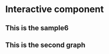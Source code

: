 # Interactive component

<h2>This is the sample6</h2>

<meta charset="utf-8">
<style>

.background {
  fill: #eee;
  opacity: 0;
  pointer-events: all;
}

.map-layer {
  fill: #fff;
  stroke: #aaa;
}

.effect-layer{
  pointer-events:none;
}

text{
  font-family: 'Helvetica Neue', Helvetica, Arial, sans-serif;
  font-weight: 300;
}

text.big-text{
  font-size: 30px;
  font-weight: 400;
}
text.medium-text{
  font-size: 15px;
  font-weight: 400;
}
text.small-text{
  font-size: 12px;
  font-weight: 1000;
}
.effect-layer text{
  font-size: 12px;
}

</style>
<body>


<script src="https://d3js.org/d3.v7.js"></script>
<div id = "graph1"></div>

<h2> This is the second graph </h2>

<div id = "graph2"></div>
<script>
var width = 960,height = 720,centered;

const projection = d3.geoMercator()
  .scale(45000)
  .center([-73.935242, 40.730610])
  .translate([width / 3.3, height / 2]);
  
const projection2 = d3.geoMercator()
  .scale(45000)
  .center([-73.935242, 40.730610])
  .translate([width / 2, height / 2]);

const path = d3.geoPath()
  .projection(projection);

const path2 = d3.geoPath()
  .projection(projection2);

const svg = d3.select('div#graph1')
  .append('svg')
  .attr('width', width)
  .attr('height', height);

svg.append('rect')
  .attr('class', 'background')
  .attr('width', width)
  .attr('height', height);

svg.append("circle")
  .attr("cx",200)
  .attr("cy",130)
  .attr("r", 9)
  .style("fill", "orange")
  
svg.append("circle")
  .attr("cx",200)
  .attr("cy",160)
  .attr("r", 9)
  .style("fill", "lightblue")
  
svg.append("circle")
  .attr("cx",200)
  .attr("cy",190)
  .attr("r", 9)
  .style("fill", "green")
  
svg.append("circle")
  .attr("cx",200)
  .attr("cy",220)
  .attr("r", 9)
  .style("fill", "pink")

svg.append("circle")
  .attr("cx",200)
  .attr("cy",250)
  .attr("r", 9)
  .style("fill", "purple")

svg.append("text")
  .attr("x", 220)
  .attr("y", 130)
  .text("Manhattan")
  .style("font-size", "20px")
  .attr("alignment-baseline","middle")
  
svg.append("text")
  .attr("x", 220)
  .attr("y", 160)
  .text("Brooklyn")
  .style("font-size", "20px")
  .attr("alignment-baseline","middle")
  
svg.append("text")
  .attr("x", 220)
  .attr("y", 190)
  .text("Bronx")
  .style("font-size", "20px")
  .attr("alignment-baseline","middle")
  
svg.append("text")
  .attr("x", 220)
  .attr("y", 220)
  .text("Queens")
  .style("font-size", "20px")
  .attr("alignment-baseline","middle")

svg.append("text")
  .attr("x", 220)
  .attr("y", 250)
  .text("Staten Island")
  .style("font-size", "20px")
  .attr("alignment-baseline","middle")

svg.append("text")
  .attr("x", 280)
  .attr("y", 25)
  .text("Find Your District: ")
  .style("font-size", "35px")
  .attr("alignment-baseline","middle")
  
const g = svg.append('g');

const effectLayer = g.append('g')
  .classed('effect-layer', true);

const mapLayer = g.append('g')
  .classed('map-layer', true);

const bigText = g.append('text')
  .classed('big-text', true)
  .attr('x', 550)
  .attr('y', 33);

d3.json('https://raw.githubusercontent.com/alexjalali/remotelearningedav/main/School%20Districts.geojson').then(function(mapData) {
  var features = mapData.features;

  mapLayer.selectAll('path')
      .data(features)
    .enter().append('path')
      .attr('d', path2)
      .attr('vector-effect', 'non-scaling-stroke')
      .style('fill', fill)
      .on('mouseover', mouseover)
      .on('mouseout', mouseout);
});

function name(d){
  return d.properties.school_dist;
}


function fill(d){
  if(parseInt(name(d)) <= 6) return "orange";
  if(String(name(d)) == "31") return "purple";
  if(parseInt(name(d)) <= 12 && parseInt(name(d)) >= 7) return "green";
  if(parseInt(name(d)) <= 30 && parseInt(name(d)) >= 24) return "pink";
  return "lightblue";
}

function mouseover(event, d){
  d3.select(this).style('fill', 'yellow');
  bigText
    .style('font-family', 'Helvetica Neue')
    .text("District " + String(name(d)));
}

function mouseout(d){
  mapLayer.selectAll('path')
    .style('fill', function(d){return centered && d===centered ? '#D5708B' : fill(d);});

  effectLayer.selectAll('text').transition()
    .style('opacity', 0)
    .remove();
  bigText
    .text("");
}


const svg2 = d3.select('div#graph2')
  .append('svg')
  .attr('width', width)
  .attr('height', height);

svg2.append('rect')
  .attr('class', 'background')
  .attr('width', width)
  .attr('height', height);

const g2 = svg2.append('g');

const effectLayer2 = g2.append('g')
  .classed('effect-layer', true);

const mapLayer2 = g2.append('g')
  .classed('map-layer', true);

const bigText2 = g2.append('text')
  .classed('big-text', true)
  .attr('x', 30)
  .attr('y', 25);
  
const remotelearning = g2.append('text')
  .classed('medium-text', true)
  .attr('x', 33)
  .attr('y', 50);

const mediumText1 = g2.append('text')
  .classed('small-text', true);

const mediumText2 = g2.append('text')
  .classed('small-text', true);

const mediumText3 = g2.append('text')
  .classed('small-text', true);

const mediumText4 = g2.append('text')
  .classed('small-text', true);

g2.append('text')
  .classed('small-text', true)
  .attr('x', 157).attr('y', 125).text('75%');

g2.append('text')
  .classed('small-text', true)
  .attr('x', 157).attr('y', 144).text('70%');

g2.append('text')
  .classed('small-text', true)
  .attr('x', 157).attr('y', 163).text('65%');

g2.append('text')
  .classed('small-text', true)
  .attr('x', 157).attr('y', 182).text('60%');

g2.append('text')
  .classed('small-text', true)
  .attr('x', 157).attr('y', 201).text('55%');

g2.append('text')
  .classed('small-text', true)
  .attr('x', 157).attr('y', 220).text('50%');

g2.append("rect").attr('x', 120).attr('y', 119.2).attr('width', 30)
  .attr('height', 100).attr('fill', 'white').style('opacity',1).attr('stroke', 'black');
//created legend
g2.append("rect").attr('x', 120).attr('y', 120).attr('width', 30)
  .attr('height', 5).attr('fill', 'red').style('opacity',1);
g2.append("rect").attr('x', 120).attr('y', 125).attr('width', 30)
  .attr('height', 5).attr('fill', 'red').style('opacity',0.95);
g2.append("rect").attr('x', 120).attr('y', 130).attr('width', 30)
  .attr('height', 5).attr('fill', 'red').style('opacity',0.9);
g2.append("rect").attr('x', 120).attr('y', 135).attr('width', 30)
  .attr('height', 5).attr('fill', 'red').style('opacity',0.85);
g2.append("rect").attr('x', 120).attr('y', 140).attr('width', 30)
  .attr('height', 5).attr('fill', 'red').style('opacity',0.80);
g2.append("rect").attr('x', 120).attr('y', 145).attr('width', 30)
  .attr('height', 5).attr('fill', 'red').style('opacity',0.75);
g2.append("rect").attr('x', 120).attr('y', 150).attr('width', 30)
  .attr('height', 5).attr('fill', 'red').style('opacity',0.70);
g2.append("rect").attr('x', 120).attr('y', 155).attr('width', 30)
  .attr('height', 5).attr('fill', 'red').style('opacity',0.65);
g2.append("rect").attr('x', 120).attr('y', 160).attr('width', 30)
  .attr('height', 5).attr('fill', 'red').style('opacity',0.6);
g2.append("rect").attr('x', 120).attr('y', 165).attr('width', 30)
  .attr('height', 5).attr('fill', 'red').style('opacity',0.55);
g2.append("rect").attr('x', 120).attr('y', 170).attr('width', 30)
  .attr('height', 5).attr('fill', 'red').style('opacity',0.5);
g2.append("rect").attr('x', 120).attr('y', 175).attr('width', 30)
  .attr('height', 5).attr('fill', 'red').style('opacity',0.45);
g2.append("rect").attr('x', 120).attr('y', 180).attr('width', 30)
  .attr('height', 5).attr('fill', 'red').style('opacity',0.4);
g2.append("rect").attr('x', 120).attr('y', 185).attr('width', 30)
  .attr('height', 5).attr('fill', 'red').style('opacity',0.35);
g2.append("rect").attr('x', 120).attr('y', 190).attr('width', 30)
  .attr('height', 5).attr('fill', 'red').style('opacity',0.30);
g2.append("rect").attr('x', 120).attr('y', 195).attr('width', 30)
  .attr('height', 5).attr('fill', 'red').style('opacity',0.25);
g2.append("rect").attr('x', 120).attr('y', 200).attr('width', 30)
  .attr('height', 5).attr('fill', 'red').style('opacity',0.20);
g2.append("rect").attr('x', 120).attr('y', 205).attr('width', 30)
  .attr('height', 5).attr('fill', 'red').style('opacity',0.15);
g2.append("rect").attr('x', 120).attr('y', 210).attr('width', 30)
  .attr('height', 5).attr('fill', 'red').style('opacity',0.10);
g2.append("rect").attr('x', 120).attr('y', 215).attr('width', 30)
  .attr('height', 5).attr('fill', 'red').style('opacity',0.05);


var xAxis = d3.axisBottom()
.scale(d3.scaleBand().domain(['2018', '2022']).range([0,200]));

var yAxis = d3.axisLeft()
.scale(d3.scaleLinear().domain([650, 550]).range([0,150]));

const xAxisshow = g2.append('g')
    .attr("transform",`translate(${550},${210})`);

const yAxisshow = g2.append('g')
    .attr("transform",`translate(${550},${60})`);

const legendname = g2.append('text')
  .classed('small-text', true)
  .attr('x', 110)
  .attr('y', 105)
	.text('% remote');
//bar for graph1
const bar1 = g2.append("rect");
const bar2 = g2.append("rect");
const bar3 = g2.append("rect");
const bar4 = g2.append("rect");
//label for graph1
const xlabel = g2.append('text');
const ylabel = g2.append('text');
const chartname1 = g2.append('text')
  .classed('small-text', true);
const legend1 = g2.append("rect");
const legend2 = g2.append("rect");
const legendlabel1 = g2.append('text')
	.classed('small-text', true);
const legendlabel2 = g2.append('text')
	.classed('small-text', true);

//bar for graph2
const genderbar1 = g2.append("rect");
const genderbar2 = g2.append("rect");
const ethnicitybar1 = g2.append("rect");
const ethnicitybar2 = g2.append("rect");
const ethnicitybar3 = g2.append("rect");
const ethnicitybar4 = g2.append("rect");
const gradebar3 = g2.append("rect");
const gradebar4 = g2.append("rect");
const gradebar5 = g2.append("rect");
const gradebar6 = g2.append("rect");
const gradebar7 = g2.append("rect");
const gradebar8 = g2.append("rect");
const ellbar1 = g2.append("rect");
const ellbar2 = g2.append("rect");

//label for graph2
const xlabel2 = g2.append('text');
const ylabel2 = g2.append('text');
const chartname2 = g2.append('text')
  .classed('small-text', true);
  
var xAxis2 = d3.axisBottom()
.scale(d3.scaleBand().domain(['Gender', 'Race/Ethnicity', 'Grade Level', 'ELL Status']).range([0,320]));

var yAxis2 = d3.axisLeft()
.scale(d3.scaleLinear().domain([100,0]).range([0,207]));

const xAxisshow2 = g2.append('g')
    .attr("transform",`translate(${550},${465})`);

const yAxisshow2 = g2.append('g')
    .attr("transform",`translate(${550},${258})`);

const mediumText5 = g2.append('text')
  .classed('small-text', true);

const mediumText6 = g2.append('text')
  .classed('small-text', true);

const legend3 = g2.append("rect");
const legend4 = g2.append("rect");
const legend5 = g2.append("rect");
const legend6 = g2.append("rect");
const legend7 = g2.append("rect");
const legend8 = g2.append("rect");
const legend9 = g2.append("rect");
const legend10 = g2.append("rect");
const legend11 = g2.append("rect");
const legend12 = g2.append("rect");
const legend13 = g2.append("rect");
const legend14 = g2.append("rect");
const legend15 = g2.append("rect");
const legend16 = g2.append("rect");

const legendlabel3 = g2.append('text')
	.classed('small-text', true);
const legendlabel4 = g2.append('text')
	.classed('small-text', true);
const legendlabel5 = g2.append('text')
	.classed('small-text', true);
const legendlabel6 = g2.append('text')
	.classed('small-text', true);
const legendlabel7 = g2.append('text')
	.classed('small-text', true);
const legendlabel8 = g2.append('text')
	.classed('small-text', true);
const legendlabel9 = g2.append('text')
	.classed('small-text', true);
const legendlabel10 = g2.append('text')
	.classed('small-text', true);
const legendlabel11 = g2.append('text')
	.classed('small-text', true);
const legendlabel12 = g2.append('text')
	.classed('small-text', true);
const legendlabel13 = g2.append('text')
	.classed('small-text', true);
const legendlabel14 = g2.append('text')
	.classed('small-text', true);
const legendlabel15 = g2.append('text')
	.classed('small-text', true);
const legendlabel16 = g2.append('text')
	.classed('small-text', true);
  
const legendvalue3 = g2.append('text')
	.classed('small-text', true);
const legendvalue4 = g2.append('text')
	.classed('small-text', true);
const legendvalue5 = g2.append('text')
	.classed('small-text', true);
const legendvalue6 = g2.append('text')
	.classed('small-text', true);
const legendvalue7 = g2.append('text')
	.classed('small-text', true);
const legendvalue8 = g2.append('text')
	.classed('small-text', true);
const legendvalue9 = g2.append('text')
	.classed('small-text', true);
const legendvalue10 = g2.append('text')
	.classed('small-text', true);
const legendvalue11 = g2.append('text')
	.classed('small-text', true);
const legendvalue12 = g2.append('text')
	.classed('small-text', true);
const legendvalue13 = g2.append('text')
	.classed('small-text', true);
const legendvalue14 = g2.append('text')
	.classed('small-text', true);
const legendvalue15 = g2.append('text')
	.classed('small-text', true);
const legendvalue16 = g2.append('text')
	.classed('small-text', true);

d3.csv("https://raw.githubusercontent.com/alexjalali/remotelearningedav/main/datasets/DataClean.csv").then(function(data) {
  function opacity(d){
  const ArrayPercent = [];
	for (var i=1; i <= 32; i++){
    ArrayPercent.push(parseFloat(data[i*15-1].PercentRemote));
  }
  const min = d3.min(ArrayPercent)-4;
  const max = d3.max(ArrayPercent);
  return (ArrayPercent[parseInt(name(d))-1]-min)/(max-min);
  }
  function remote(d){
    const remotel = [];
    for (var i=1; i <= 32; i++){
    	remotel.push(parseFloat(data[i*15-1].PercentRemote));
  	}
    return remotel[parseInt(name(d))-1].toFixed(1);
  }
  function math19(d){
    const ArrayMath2019 = [];
    for (var i=1; i <= 32; i++){
    	ArrayMath2019.push(parseFloat(data[i*15-1].MathScores2019));
  	}
    return ArrayMath2019[parseInt(name(d))-1].toFixed(1);
  }
  
  function ela19(d){
    const ArrayELA2019 = [];
    for (var i=1; i <= 32; i++){
    	ArrayELA2019.push(parseFloat(data[i*15-1].ELAScores2019));
  	}
    return ArrayELA2019[parseInt(name(d))-1].toFixed(1);
  }
  
  function math22(d){
    const ArrayMath2022 = [];
    for (var i=1; i <= 32; i++){
    	ArrayMath2022.push(parseFloat(data[i*15-1].MathScores2022));
  	}
    return ArrayMath2022[parseInt(name(d))-1].toFixed(1);
  }
  
  function ela22(d){
    const ArrayELA2022 = [];
    for (var i=1; i <= 32; i++){
    	ArrayELA2022.push(parseFloat(data[i*15-1].ELAScores2022));
  	}
    return ArrayELA2022[parseInt(name(d))-1].toFixed(1);
  }
  
  function male(d){
    const Arraymale = [];
    for (var i=1; i <= 32; i++){
    	Arraymale.push(100 * parseFloat(data[(i-1)*15+3].TotalEnrollment)/(parseFloat(data[(i-1)*15+3].TotalEnrollment) + parseFloat(data[(i-1)*15+2].TotalEnrollment)));
  	}
    return Arraymale[parseInt(name(d))-1].toFixed(1);
  }
  
  function female(d){
    return 100-male(d);
  }
  function totalenthnicity(d){
    const ethnicity = [];
    for (var i=1; i <= 32; i++){
      ethnicity.push(parseFloat(data[(i-1)*15+10].TotalEnrollment) + parseFloat(data[(i-1)*15+11].TotalEnrollment) + parseFloat(data[(i-1)*15+12].TotalEnrollment) + parseFloat(data[(i-1)*15+13].TotalEnrollment))
    }
    return ethnicity[parseInt(name(d))-1];
  }
  
  function asian(d){
    const asianArray = [];
    for (var i=1; i <= 32; i++){
      asianArray.push(100*parseFloat(data[(i-1)*15+10].TotalEnrollment)/totalenthnicity(d))
    }
    return asianArray[parseInt(name(d))-1].toFixed(1);
  }
  
  function black(d){
    const blackArray = [];
    for (var i=1; i <= 32; i++){
      blackArray.push(100*parseFloat(data[(i-1)*15+11].TotalEnrollment)/totalenthnicity(d))
    }
    return blackArray[parseInt(name(d))-1].toFixed(1);
  }
  
  function hispanic(d){
    const hispanicArray = [];
    for (var i=1; i <= 32; i++){
      hispanicArray.push(100*parseFloat(data[(i-1)*15+12].TotalEnrollment)/totalenthnicity(d))
    }
    return hispanicArray[parseInt(name(d))-1].toFixed(1);
  }
  
  function white(d){
    const whiteArray = [];
    for (var i=1; i <= 32; i++){
      whiteArray.push(100*parseFloat(data[(i-1)*15+13].TotalEnrollment)/totalenthnicity(d))
    }
    return whiteArray[parseInt(name(d))-1].toFixed(1);
  }
  
  function totalgrade(d){
    const grade = [];
    for (var i=1; i <= 32; i++){
      grade.push(parseFloat(data[(i-1)*15+4].TotalEnrollment) + parseFloat(data[(i-1)*15+5].TotalEnrollment) + parseFloat(data[(i-1)*15+6].TotalEnrollment) + parseFloat(data[(i-1)*15+7].TotalEnrollment) + parseFloat(data[(i-1)*15+8].TotalEnrollment) + parseFloat(data[(i-1)*15+9].TotalEnrollment))
    }
    return grade[parseInt(name(d))-1];
  }
  
  function grade3(d){
    const grade3Array = [];
    for (var i=1; i <= 32; i++){
      grade3Array.push(100*parseFloat(data[(i-1)*15+4].TotalEnrollment)/totalgrade(d))
    }
    return grade3Array[parseInt(name(d))-1].toFixed(1);
  }
  
  function grade4(d){
    const grade4Array = [];
    for (var i=1; i <= 32; i++){
      grade4Array.push(100*parseFloat(data[(i-1)*15+5].TotalEnrollment)/totalgrade(d))
    }
    return grade4Array[parseInt(name(d))-1].toFixed(1);
  }
  
  function grade5(d){
    const grade5Array = [];
    for (var i=1; i <= 32; i++){
      grade5Array.push(100*parseFloat(data[(i-1)*15+6].TotalEnrollment)/totalgrade(d))
    }
    return grade5Array[parseInt(name(d))-1].toFixed(1);
  }
  
  function grade6(d){
    const grade6Array = [];
    for (var i=1; i <= 32; i++){
      grade6Array.push(100*parseFloat(data[(i-1)*15+7].TotalEnrollment)/totalgrade(d))
    }
    return grade6Array[parseInt(name(d))-1].toFixed(1);
  }
  
  function grade7(d){
    const grade7Array = [];
    for (var i=1; i <= 32; i++){
      grade7Array.push(100*parseFloat(data[(i-1)*15+8].TotalEnrollment)/totalgrade(d))
    }
    return grade7Array[parseInt(name(d))-1].toFixed(1);
  }
  
  function grade8(d){
    const grade8Array = [];
    for (var i=1; i <= 32; i++){
      grade8Array.push(100*parseFloat(data[(i-1)*15+9].TotalEnrollment)/totalgrade(d))
    }
    return grade8Array[parseInt(name(d))-1].toFixed(1);
  }
  
  function ELL(d){
    const ArrayELL = [];
    for (var i=1; i <= 32; i++){
    	ArrayELL.push(100 * parseFloat(data[(i-1)*15].TotalEnrollment)/(parseFloat(data[(i-1)*15+1].TotalEnrollment) + parseFloat(data[(i-1)*15].TotalEnrollment)));
  	}
    return ArrayELL[parseInt(name(d))-1].toFixed(1);
  }
  
  function NoELL(d){
    return 100-ELL(d);
  }
  
  function mouseover2(event, d){
  d3.select(this).style('fill', 'yellow').style('opacity', 1);
  bigText2
    .style('font-family', 'Helvetica Neue')
    .text("District " + String(name(d)));
  remotelearning
  	.style('font-family', 'Helvetica Neue')
    .text("Remote Learning Percentage: " + String(remote(d)) + "%");
  mediumText1
    .style('font-family', 'Helvetica Neue')
    .attr('x', 568)
  	.attr('y', 205-(math19(d)-550)*(150/100))
    .text(String(math19(d)));
  mediumText2
    .style('font-family', 'Helvetica Neue')
    .attr('x', 668)
  	.attr('y', 205-(math22(d)-550)*(150/100))
    .text(String(math22(d)));
  mediumText3
    .style('font-family', 'Helvetica Neue')
    .attr('x', 602)
  	.attr('y', 205-(ela19(d)-550)*(150/100))
    .text(String(ela19(d)));
  mediumText4
    .style('font-family', 'Helvetica Neue')
    .attr('x', 702)
  	.attr('y', 205-(ela22(d)-550)*(150/100))
    .text(String(ela22(d)));
  xAxisshow.call(xAxis);
	yAxisshow.call(yAxis);

  bar1.attr('x', 570)
    .attr('y', 210-(math19(d)-550)*(150/100)).attr('width', 30)
  	.attr('height', (math19(d)-550)*(150/100)).attr('fill', '#0492C2').attr('opacity', 0.8);
    
  bar2.attr('x', 600)
    .attr('y', 210-(ela19(d)-550)*(150/100)).attr('width', 30)
  	.attr('height', (ela19(d)-550)*(150/100)).attr('fill', '#597D35').attr('opacity', 0.8);
    
  bar3.attr('x', 670)
    .attr('y', 210-(math22(d)-550)*(150/100)).attr('width', 30)
  	.attr('height', (math22(d)-550)*(150/100)).attr('fill', '#0492C2').attr('opacity', 0.8);
  
  bar4.attr('x', 700)
    .attr('y', 210-(ela22(d)-550)*(150/100)).attr('width', 30)
  	.attr('height', (ela22(d)-550)*(150/100)).attr('fill', '#597D35').attr('opacity', 0.8);
  xlabel.classed('small-text', true).attr('x', 520).attr('y',45).text('Score');
  ylabel.classed('small-text', true).attr('x', 760).attr('y',215).text('Year');
  chartname1.attr('x', 570).attr('y', 55).text('Average Test Scores for 2018 & 2022');
  legend1.attr('x', 770).attr('y', 75).attr('width', 10)
  .attr('height', 10).attr('fill', '#0492C2').style('opacity',0.8);
  legend2.attr('x', 770).attr('y', 90).attr('width', 10)
  .attr('height', 10).attr('fill', '#597D35').style('opacity',0.8);
  legendlabel1.attr('x', 790).attr('y', 85).text('Math Score');
  legendlabel2.attr('x', 790).attr('y', 100).text('ELA Score');
  xAxisshow2.call(xAxis2);
	yAxisshow2.call(yAxis2);
  mediumText5.attr('x', 510).attr('y',243).text('Percentage');
  mediumText6.attr('x', 880).attr('y',470).text('Category');
  legend3.attr('x', 560).attr('y', 530).attr('width', 10)
  .attr('height', 10).attr('fill', '#800000').attr('opacity', 0.7);
  legend4.attr('x', 560).attr('y', 500).attr('width', 10)
  .attr('height', 10).attr('fill', '#008080').attr('opacity', 0.7);
  legendlabel3.attr('x', 580).attr('y', 540).text('Male');
  legendlabel4.attr('x', 580).attr('y', 509).text('Female');
  legendvalue3.attr('x', 580).attr('y', 525).text(female(d) + "%");
  legendvalue4.attr('x', 580).attr('y', 555).text(male(d) + "%");
  genderbar1.attr('x', 575)
    .attr('y', 465-(male(d))*(2.07)).attr('width', 30)
  	.attr('height', (male(d))*(2.07)).attr('fill', '#800000').attr('opacity', 0.7);
  genderbar2.attr('x', 575)
    .attr('y', 258).attr('width', 30)
  	.attr('height', (female(d))*(2.07))
    .attr('fill','#008080').attr('opacity', 0.7);
  legendlabel5.attr('x', 670).attr('y', 509).text('Asian');
  legendlabel6.attr('x', 670).attr('y', 540).text('Black');
  legendlabel7.attr('x', 670).attr('y', 570).text('Hispanic');
  legendlabel8.attr('x', 670).attr('y', 600).text('White');
  legendvalue5.attr('x', 670).attr('y', 525).text(asian(d) + "%");
  legendvalue6.attr('x', 670).attr('y', 555).text(black(d) + "%");
  legendvalue7.attr('x', 670).attr('y', 585).text(hispanic(d) + "%");
  legendvalue8.attr('x', 670).attr('y', 615).text(white(d) + "%");
  
  legend5.attr('x', 650).attr('y', 500).attr('width', 10)
  .attr('height', 10).attr('fill', '#F1948A');
  legend6.attr('x', 650).attr('y', 530).attr('width', 10)
  .attr('height', 10).attr('fill', '#BB8FCE');
	legend7.attr('x', 650).attr('y', 560).attr('width', 10)
  .attr('height', 10).attr('fill', '#85C1E9');
  legend8.attr('x', 650).attr('y', 590).attr('width', 10)
  .attr('height', 10).attr('fill', '#82E0AA');
  
  ethnicitybar1.attr('x', 655)
    .attr('y', 258).attr('width', 30)
  	.attr('height', (asian(d))*(2.07)).attr('fill','#F1948A');
  ethnicitybar2.attr('x', 655)
    .attr('y', 465-(white(d))*(2.07)-(hispanic(d))*(2.07)-(black(d))*(2.07)).attr('width', 30)
  	.attr('height', (black(d))*(2.07)).attr('fill', '#BB8FCE');
  ethnicitybar3.attr('x', 655)
    .attr('y', 465-(white(d))*(2.07)-(hispanic(d))*(2.07)).attr('width', 30)
  	.attr('height', (hispanic(d))*(2.07)).attr('fill', '#85C1E9');
  ethnicitybar4.attr('x', 655)
    .attr('y', 465-(white(d))*(2.07)).attr('width', 30)
  	.attr('height', (white(d))*(2.07)).attr('fill', '#82E0AA');
  
  legendlabel9.attr('x', 745).attr('y', 509).text('Grade 3');
  legendlabel10.attr('x', 745).attr('y', 540).text('Grade 4');
  legendlabel11.attr('x', 745).attr('y', 570).text('Grade 5');
  legendlabel12.attr('x', 745).attr('y', 600).text('Grade 6');
  legendlabel13.attr('x', 745).attr('y', 630).text('Grade 7');
  legendlabel14.attr('x', 745).attr('y', 660).text('Grade 8');
  
  legendvalue9.attr('x', 745).attr('y', 525).text(grade3(d) + "%");
  legendvalue10.attr('x', 745).attr('y', 555).text(grade4(d) + "%");
  legendvalue11.attr('x', 745).attr('y', 585).text(grade5(d) + "%");
  legendvalue12.attr('x', 745).attr('y', 615).text(grade6(d) + "%");
  legendvalue13.attr('x', 745).attr('y', 645).text(grade7(d) + "%");
  legendvalue14.attr('x', 745).attr('y', 675).text(grade8(d) + "%");
  
  legend9.attr('x', 725).attr('y', 500).attr('width', 10)
  .attr('height', 10).attr('fill', '#D6EAF8');
  legend10.attr('x', 725).attr('y', 530).attr('width', 10)
  .attr('height', 10).attr('fill', '#85C1E9');
	legend11.attr('x', 725).attr('y', 560).attr('width', 10)
  .attr('height', 10).attr('fill', '#5DADE2');
  legend12.attr('x', 725).attr('y', 590).attr('width', 10)
  .attr('height', 10).attr('fill', '#007AFF');
  legend13.attr('x', 725).attr('y', 620).attr('width', 10)
  .attr('height', 10).attr('fill', '#0000FF');
  legend14.attr('x', 725).attr('y', 650).attr('width', 10)
  .attr('height', 10).attr('fill', '#011F4B');
  
  gradebar3.attr('x', 735)
    .attr('y', 258).attr('width', 30)
  	.attr('height', (grade3(d))*(2.07)).attr('fill','#D6EAF8');
  gradebar4.attr('x', 735)
    .attr('y', 258+(grade3(d))*(2.07)).attr('width', 30)
  	.attr('height', (grade4(d))*(2.07)).attr('fill','#85C1E9');
  gradebar5.attr('x', 735)
    .attr('y', 465-(grade5(d))*(2.07)-(grade6(d))*(2.07)-(grade7(d))*(2.07)-(grade8(d))*(2.07)).attr('width', 30).attr('height', (grade5(d))*(2.07)).attr('fill', '#5DADE2');
  gradebar6.attr('x', 735)
    .attr('y', 465-(grade6(d))*(2.07)-(grade7(d))*(2.07)-(grade8(d))*(2.07)).attr('width', 30)
  	.attr('height', (grade6(d))*(2.07)).attr('fill', '#007AFF');
  gradebar7.attr('x', 735)
    .attr('y', 465-(grade7(d))*(2.07)-(grade8(d))*(2.07)).attr('width', 30)
  	.attr('height', (grade7(d))*(2.07)).attr('fill', '#0000FF');
  gradebar8.attr('x', 735)
    .attr('y', 465-(grade8(d))*(2.07)).attr('width', 30)
  	.attr('height', (grade8(d))*(2.07)).attr('fill', '#011F4B');
  
  legendlabel15.attr('x', 825).attr('y', 509).text('ELL');
  legendlabel16.attr('x', 825).attr('y', 540).text('Not ELL');
  legendvalue15.attr('x', 825).attr('y', 525).text(ELL(d) + "%");
  legendvalue16.attr('x', 825).attr('y', 555).text(NoELL(d) + "%");
  legend15.attr('x', 805).attr('y', 500).attr('width', 10)
  .attr('height', 10).attr('fill', '#D98880');
  legend16.attr('x', 805).attr('y', 530).attr('width', 10)
  .attr('height', 10).attr('fill', '#1A5276');
  ellbar1.attr('x', 814)
    .attr('y', 465-(NoELL(d))*(2.07)).attr('width', 30)
  	.attr('height', (NoELL(d))*(2.07)).attr('fill', '#1A5276');
  ellbar2.attr('x', 814)
    .attr('y', 258).attr('width', 30)
  	.attr('height', (ELL(d))*(2.07))
    .attr('fill','#D98880');
	}

  function mouseout2(d){
  mapLayer2.selectAll('path')
    .style('fill', 'red').style('opacity', opacity);
	}

d3.json('https://raw.githubusercontent.com/alexjalali/remotelearningedav/main/School%20Districts.geojson').then(function(mapData) {
  var features = mapData.features;

  mapLayer2.selectAll('path')
      .data(features).enter().append('path').attr('d', path)
      .attr('vector-effect', 'non-scaling-stroke').style('fill', "red")
      .style('opacity', opacity)
      .on('mouseover', mouseover2)
      .on('mouseout', mouseout2);
});
});
</script>